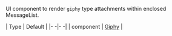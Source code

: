 UI component to render `giphy` type attachments within enclosed MessageList.

| Type | Default |
|- -|- -|
| component | [Giphy](/reactnative/ui-components/giphy) |
